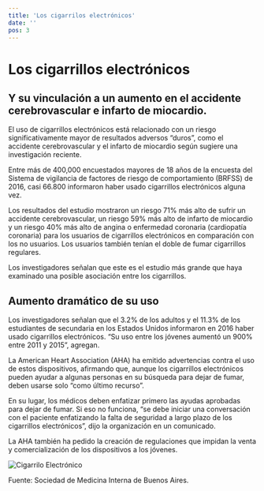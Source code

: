 ```yaml
---
title: 'Los cigarrilos electrónicos'
date: ''
pos: 3
---
```


# Los cigarrillos electrónicos

## Y su vinculación a un aumento en el accidente cerebrovascular e infarto de miocardio.

El uso de cigarrillos electrónicos está relacionado con un riesgo significativamente mayor de resultados adversos “duros”, como el accidente cerebrovascular y el infarto de miocardio según sugiere una investigación reciente.

Entre más de 400,000 encuestados mayores de 18 años de la encuesta del Sistema de vigilancia de factores de riesgo de comportamiento (BRFSS) de 2016, casi 66.800 informaron haber usado cigarrillos electrónicos alguna vez.

Los resultados del estudio mostraron un riesgo 71% más alto de sufrir un accidente cerebrovascular, un riesgo 59% más alto de infarto de miocardio y un riesgo 40% más alto de angina o enfermedad coronaria (cardiopatía coronaria) para los usuarios de cigarrillos electrónicos en comparación con los no usuarios. Los usuarios también tenían el doble de fumar cigarrillos regulares.

Los investigadores señalan que este es el estudio más grande que haya examinado una posible asociación entre los cigarrillos.

## Aumento dramático de su uso

Los investigadores señalan que el 3.2% de los adultos y el 11.3% de los estudiantes de secundaria en los Estados Unidos informaron en 2016 haber usado cigarrillos electrónicos. “Su uso entre los jóvenes aumentó un 900% entre 2011 y 2015”, agregan.

La American Heart Association (AHA) ha emitido advertencias contra el uso de estos dispositivos, afirmando que, aunque los cigarrillos electrónicos pueden ayudar a algunas personas en su búsqueda para dejar de fumar, deben usarse solo “como último recurso”.

En su lugar, los médicos deben enfatizar primero las ayudas aprobadas para dejar de fumar. Si eso no funciona, “se debe iniciar una conversación con el paciente enfatizando la falta de seguridad a largo plazo de los cigarrillos electrónicos”, dijo la organización en un comunicado.

La AHA también ha pedido la creación de regulaciones que impidan la venta y comercialización de los dispositivos a los jóvenes.

<Image src='/blogs/cigarrillo-electronico/cigarrilloelectronico.jpg' alt='Cigarrilo Electrónico' width={300} height={350} />

Fuente: Sociedad de Medicina Interna de Buenos Aires.
